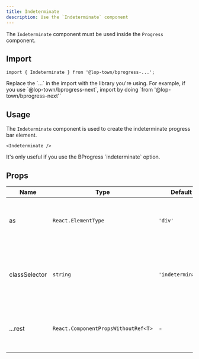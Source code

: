 ```yaml
---
title: Indeterminate
description: Use the `Indeterminate` component
---
```


The `Indeterminate` component must be used inside the `Progress` component.

## Import

```tsx
import { Indeterminate } from '@lop-town/bprogress-...';
```

<Callout title="Note">
  Replace the `...` in the import with the library you're using. For example, if you use `@lop-town/bprogress-next`, import by doing `from '@lop-town/bprogress-next'`
</Callout>

## Usage

The `Indeterminate` component is used to create the indeterminate progress bar element.

```tsx
<Indeterminate />
```

<Callout type="info">
  It's only useful if you use the BProgress `indeterminate` option.
</Callout>

## Props

| Name | Type | Default | Description |
| --- | --- | --- | --- |
| as | `React.ElementType` | `'div'` | The component to render the progress element |
| classSelector | `string` | `'indeterminate'` | The class selector of the progress element (depends on your css) |
| ...rest | `React.ComponentPropsWithoutRef<T>` | - | The rest of the props are passed to the progress element |
